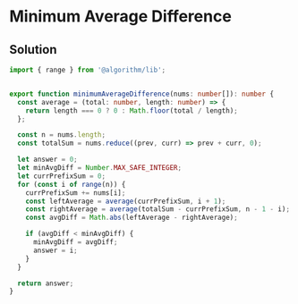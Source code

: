 # Minimum Average Difference

## Solution

```typescript filename="solution.ts" copy 
import { range } from '@algorithm/lib';


export function minimumAverageDifference(nums: number[]): number {
  const average = (total: number, length: number) => {
    return length === 0 ? 0 : Math.floor(total / length);
  };

  const n = nums.length;
  const totalSum = nums.reduce((prev, curr) => prev + curr, 0);

  let answer = 0;
  let minAvgDiff = Number.MAX_SAFE_INTEGER;
  let currPrefixSum = 0;
  for (const i of range(n)) {
    currPrefixSum += nums[i];
    const leftAverage = average(currPrefixSum, i + 1);
    const rightAverage = average(totalSum - currPrefixSum, n - 1 - i);
    const avgDiff = Math.abs(leftAverage - rightAverage);

    if (avgDiff < minAvgDiff) {
      minAvgDiff = avgDiff;
      answer = i;
    }
  }

  return answer;
}
```